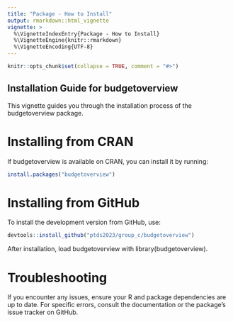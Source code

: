 ```yaml
---
title: "Package - How to Install"
output: rmarkdown::html_vignette
vignette: >
  %\VignetteIndexEntry{Package - How to Install}
  %\VignetteEngine{knitr::rmarkdown}
  %\VignetteEncoding{UTF-8}
---
```


```r
knitr::opts_chunk$set(collapse = TRUE, comment = "#>")
```

## Installation Guide for budgetoverview

This vignette guides you through the installation process of the budgetoverview package.

# Installing from CRAN

If budgetoverview is available on CRAN, you can install it by running:

```r
install.packages("budgetoverview")
```

# Installing from GitHub

To install the development version from GitHub, use:

```r
devtools::install_github("ptds2023/group_c/budgetoverview")
```

After installation, load budgetoverview with library(budgetoverview).

# Troubleshooting

If you encounter any issues, ensure your R and package dependencies are up to date. For specific errors, consult the documentation or the package's issue tracker on GitHub.

